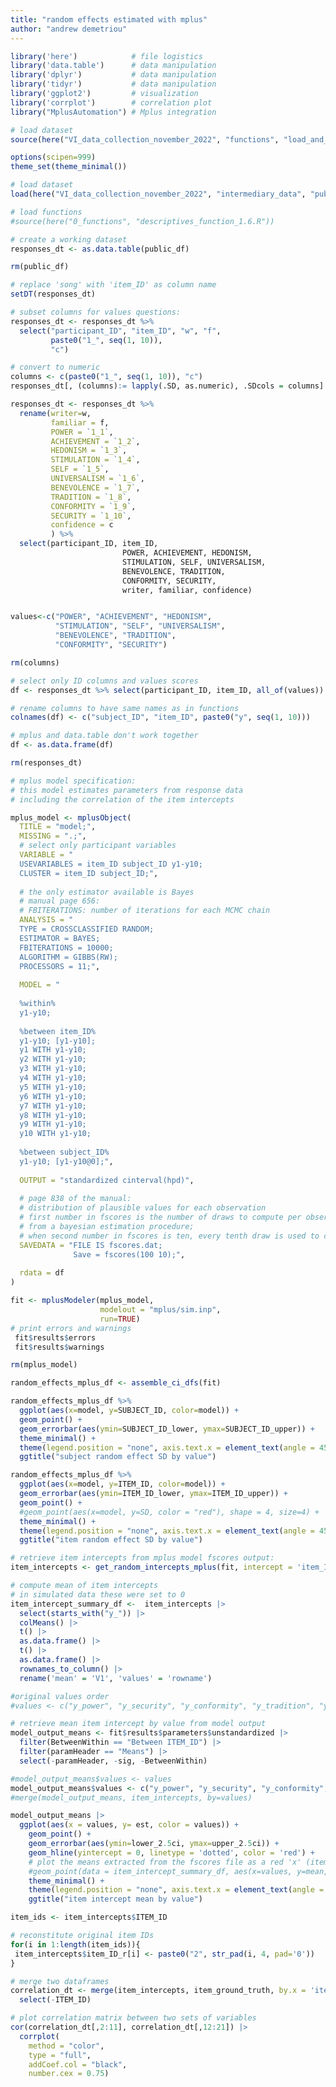 ```yaml
---
title: "random effects estimated with mplus"
author: "andrew demetriou"
---
```


```r
library('here')            # file logistics
library('data.table')      # data manipulation
library('dplyr')           # data manipulation
library('tidyr')           # data manipulation
library('ggplot2')         # visualization
library('corrplot')        # correlation plot
library("MplusAutomation") # Mplus integration

# load dataset
source(here("VI_data_collection_november_2022", "functions", "load_and_format_data_1.0.R"))

options(scipen=999)
theme_set(theme_minimal())
```

```r
# load dataset
load(here("VI_data_collection_november_2022", "intermediary_data", "public_df.RDS"))

# load functions
#source(here("0_functions", "descriptives_function_1.6.R"))

# create a working dataset
responses_dt <- as.data.table(public_df)

rm(public_df)
```


```r
# replace 'song' with 'item_ID' as column name
setDT(responses_dt)

# subset columns for values questions:
responses_dt <- responses_dt %>%
  select("participant_ID", "item_ID", "w", "f", 
         paste0("1_", seq(1, 10)),
         "c")

# convert to numeric
columns <- c(paste0("1_", seq(1, 10)), "c")
responses_dt[, (columns):= lapply(.SD, as.numeric), .SDcols = columns]

responses_dt <- responses_dt %>%
  rename(writer=w, 
         familiar = f, 
         POWER = `1_1`, 
         ACHIEVEMENT = `1_2`, 
         HEDONISM = `1_3`, 
         STIMULATION = `1_4`, 
         SELF = `1_5`, 
         UNIVERSALISM = `1_6`, 
         BENEVOLENCE = `1_7`, 
         TRADITION = `1_8`, 
         CONFORMITY = `1_9`, 
         SECURITY = `1_10`, 
         confidence = c
         ) %>%
  select(participant_ID, item_ID, 
                         POWER, ACHIEVEMENT, HEDONISM, 
                         STIMULATION, SELF, UNIVERSALISM, 
                         BENEVOLENCE, TRADITION, 
                         CONFORMITY, SECURITY, 
                         writer, familiar, confidence)


values<-c("POWER", "ACHIEVEMENT", "HEDONISM",  
          "STIMULATION", "SELF", "UNIVERSALISM", 
          "BENEVOLENCE", "TRADITION",  
          "CONFORMITY", "SECURITY")

rm(columns)
```

```r
# select only ID columns and values scores
df <- responses_dt %>% select(participant_ID, item_ID, all_of(values))

# rename columns to have same names as in functions
colnames(df) <- c("subject_ID", "item_ID", paste0("y", seq(1, 10)))

# mplus and data.table don't work together
df <- as.data.frame(df)

rm(responses_dt)
```

```r
# mplus model specification:
# this model estimates parameters from response data 
# including the correlation of the item intercepts

mplus_model <- mplusObject(
  TITLE = "model;",
  MISSING = ".;",
  # select only participant variables
  VARIABLE = "
  USEVARIABLES = item_ID subject_ID y1-y10;
  CLUSTER = item_ID subject_ID;",
  
  # the only estimator available is Bayes
  # manual page 656:
  # FBITERATIONS: number of iterations for each MCMC chain
  ANALYSIS = "
  TYPE = CROSSCLASSIFIED RANDOM;
  ESTIMATOR = BAYES;
  FBITERATIONS = 10000;
  ALGORITHM = GIBBS(RW);
  PROCESSORS = 11;",
  
  MODEL = "
  
  %within% 
  y1-y10;
  
  %between item_ID% 
  y1-y10; [y1-y10];  
  y1 WITH y1-y10;
  y2 WITH y1-y10;
  y3 WITH y1-y10;
  y4 WITH y1-y10;
  y5 WITH y1-y10;
  y6 WITH y1-y10;
  y7 WITH y1-y10;
  y8 WITH y1-y10;
  y9 WITH y1-y10;
  y10 WITH y1-y10;
  
  %between subject_ID% 
  y1-y10; [y1-y10@0];", 
  
  OUTPUT = "standardized cinterval(hpd)",
  
  # page 838 of the manual:
  # distribution of plausible values for each observation
  # first number in fscores is the number of draws to compute per observation
  # from a bayesian estimation procedure;
  # when second number in fscores is ten, every tenth draw is used to compute 
  SAVEDATA = "FILE IS fscores.dat;
              Save = fscores(100 10);",
  
  rdata = df
)

fit <- mplusModeler(mplus_model, 
                    modelout = "mplus/sim.inp", 
                    run=TRUE)
# print errors and warnings
 fit$results$errors
 fit$results$warnings

rm(mplus_model)
```


```r
random_effects_mplus_df <- assemble_ci_dfs(fit)
```

```r
random_effects_mplus_df %>%
  ggplot(aes(x=model, y=SUBJECT_ID, color=model)) +
  geom_point() +
  geom_errorbar(aes(ymin=SUBJECT_ID_lower, ymax=SUBJECT_ID_upper)) +
  theme_minimal() +
  theme(legend.position = "none", axis.text.x = element_text(angle = 45)) +
  ggtitle("subject random effect SD by value")
```

```r
random_effects_mplus_df %>%
  ggplot(aes(x=model, y=ITEM_ID, color=model)) +
  geom_errorbar(aes(ymin=ITEM_ID_lower, ymax=ITEM_ID_upper)) + 
  geom_point() +
  #geom_point(aes(x=model, y=SD, color = "red"), shape = 4, size=4) +
  theme_minimal() +
  theme(legend.position = "none", axis.text.x = element_text(angle = 45)) +
  ggtitle("item random effect SD by value")
```

```r
# retrieve item intercepts from mplus model fscores output:
item_intercepts <- get_random_intercepts_mplus(fit, intercept = 'item_ID')

# compute mean of item intercepts
# in simulated data these were set to 0
item_intercept_summary_df <-  item_intercepts |>
  select(starts_with("y_")) |>
  colMeans() |>
  t() |>
  as.data.frame() |>
  t() |>
  as.data.frame() |>
  rownames_to_column() |>
  rename('mean' = 'V1', 'values' = 'rowname') 
```

```r
#original values order
#values <- c("y_power", "y_security", "y_conformity", "y_tradition", "y_benevolence", "y_universalism", "y_self_direction", "y_stimulation", "y_hedonism", "y_achievement")

# retrieve mean item intercept by value from model output
model_output_means <- fit$results$parameters$unstandardized |>
  filter(BetweenWithin == "Between ITEM_ID") |>
  filter(paramHeader == "Means") |>
  select(-paramHeader, -sig, -BetweenWithin)

#model_output_means$values <- values
model_output_means$values <- c("y_power", "y_security", "y_conformity", "y_tradition", "y_benevolence", "y_universalism", "y_self_direction", "y_stimulation", "y_hedonism", "y_achievement")
#merge(model_output_means, item_intercepts, by=values)

model_output_means |> 
  ggplot(aes(x = values, y= est, color = values)) +
    geom_point() +
    geom_errorbar(aes(ymin=lower_2.5ci, ymax=upper_2.5ci)) + 
    geom_hline(yintercept = 0, linetype = 'dotted', color = 'red') +
    # plot the means extracted from the fscores file as a red 'x' (item_intercepts_summary_df)
    #geom_point(data = item_intercept_summary_df, aes(x=values, y=mean, color = "red"), shape = 4, size = 4) +
    theme_minimal() +
    theme(legend.position = "none", axis.text.x = element_text(angle = 45)) +
    ggtitle("item intercept mean by value")
```

```r
item_ids <- item_intercepts$ITEM_ID

# reconstitute original item IDs
for(i in 1:length(item_ids)){
 item_intercepts$item_ID_r[i] <- paste0("2", str_pad(i, 4, pad='0')) 
}

# merge two dataframes
correlation_dt <- merge(item_intercepts, item_ground_truth, by.x = 'item_ID_r', by.y = 'item_ID') |>
  select(-ITEM_ID)

# plot correlation matrix between two sets of variables
cor(correlation_dt[,2:11], correlation_dt[,12:21]) |> 
  corrplot(
    method = "color", 
    type = "full", 
    addCoef.col = "black", 
    number.cex = 0.75)
```